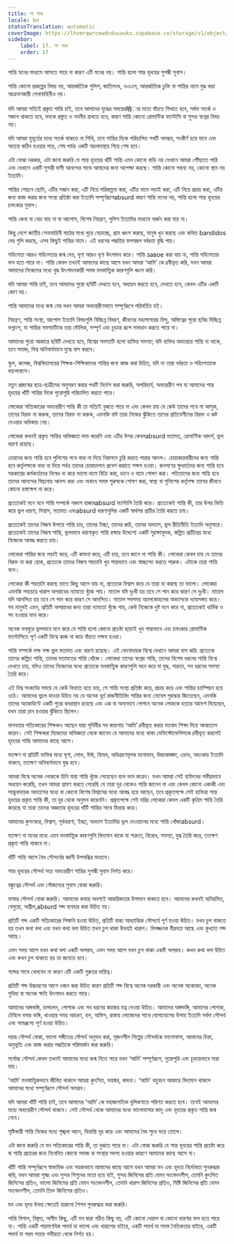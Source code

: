 ```yaml
---
title: লা পাজ
locale: bn
statusTranslation: automatic
coverImage: https://lhvmrqwrcowdvduuaukz.supabase.co/storage/v1/object/public/strapi-uploads/small_cover-educacion-fundamental.webp-2d51a7828a2b1309555be27f7e2a61a0.webp
sidebar:
    label: 17. লা পাজ
    order: 17
---
```

শান্তি মনের মাধ্যমে আসতে পারে না কারণ এটি মনের নয়। শান্তি হলো শান্ত হৃদয়ের সুগন্ধী সুবাস।

শান্তি কোনো প্রকল্পের বিষয় নয়, আন্তর্জাতিক পুলিশ, জাতিসংঘ, ওএএস, আন্তর্জাতিক চুক্তি বা শান্তির নামে যুদ্ধ করা আক্রমণকারী সেনাবাহিনীও নয়।

যদি আমরা সত্যিই প্রকৃত শান্তি চাই, তবে আমাদের যুদ্ধের সময়ের哨ার মতো বাঁচতে শিখতে হবে, সর্বদা সতর্ক ও সজাগ থাকতে হবে, মনকে প্রস্তুত ও নমনীয় রাখতে হবে, কারণ শান্তি কোনো রোমান্টিক ফ্যান্টাসি বা সুন্দর স্বপ্নের বিষয় নয়।

যদি আমরা মুহূর্তের মধ্যে সতর্ক থাকতে না শিখি, তবে শান্তির দিকে পরিচালিত পথটি অসম্ভব, সংকীর্ণ হয়ে যাবে এবং অত্যন্ত কঠিন হওয়ার পরে, শেষ পর্যন্ত একটি অচলাবস্থায় গিয়ে শেষ হবে।

এটা বোঝা দরকার, এটা জানা জরুরি যে শান্ত হৃদয়ের খাঁটি শান্তি এমন কোনো বাড়ি নয় যেখানে আমরা পৌঁছাতে পারি এবং যেখানে একটি সুন্দরী দাসী আনন্দের সাথে আমাদের জন্য অপেক্ষা করছে। শান্তি কোনো গন্তব্য নয়, কোনো স্থান নয় ইত্যাদি।

শান্তির পেছনে ছোটা, এটির সন্ধান করা, এটি নিয়ে পরিকল্পনা করা, এটির নামে লড়াই করা, এটি নিয়ে প্রচার করা, এটির জন্য কাজ করার জন্য সংস্থা প্রতিষ্ঠা করা ইত্যাদি সম্পূর্ণরূপেabsurd কারণ শান্তি মনের নয়, শান্তি হলো শান্ত হৃদয়ের চমৎকার সুবাস।

শান্তি কেনা বা বেচা যায় না বা আপোস, বিশেষ নিয়ন্ত্রণ, পুলিশ ইত্যাদির মাধ্যমে অর্জন করা যায় না।

কিছু দেশে জাতীয় সেনাবাহিনী মাঠের মধ্যে ঘুরে বেড়াচ্ছে, গ্রাম ধ্বংস করছে, মানুষ খুন করছে এবং কথিত bandidos দের গুলি করছে, এসব কিছুই শান্তির নামে। এই ধরনের পদ্ধতির ফলস্বরূপ বর্বরতা বৃদ্ধি পায়।

সহিংসতা আরও সহিংসতার জন্ম দেয়, ঘৃণা আরও ঘৃণা উৎপাদন করে। শান্তি завое করা যায় না, শান্তি সহিংসতার ফল হতে পারে না। শান্তি কেবল তখনই আমাদের কাছে আসে যখন আমরা ‘আমি’ কে দ্রবীভূত করি, যখন আমরা আমাদের নিজেদের মধ্যে যুদ্ধ উৎপাদনকারী সমস্ত মনস্তাত্ত্বিক কারণগুলি ধ্বংস করি।

যদি আমরা শান্তি চাই, তবে আমাদের পুরো ছবিটি দেখতে হবে, অধ্যয়ন করতে হবে, দেখতে হবে, কেবল এটির একটি কোণ নয়।

শান্তি আমাদের মধ্যে জন্ম নেয় যখন আমরা অভ্যন্তরীণভাবে সম্পূর্ণরূপে পরিবর্তিত হই।

নিয়ন্ত্রণ, শান্তি সংস্থা, আপোস ইত্যাদি বিষয়গুলি বিচ্ছিন্ন বিবরণ, জীবনের মহাসাগরের বিন্দু, অস্তিত্বের পুরো ছবির বিচ্ছিন্ন ভগ্নাংশ, যা শান্তির সমস্যাটিকে তার মৌলিক, সম্পূর্ণ এবং চূড়ান্ত রূপে সমাধান করতে পারে না।

আমাদের পুরো আকারে ছবিটি দেখতে হবে, বিশ্বের সমস্যাটি হলো ব্যক্তির সমস্যা; যদি ব্যক্তির অভ্যন্তরে শান্তি না থাকে, তবে সমাজ, বিশ্ব অনিবার্যভাবে যুদ্ধে বাস করবে।

স্কুল, কলেজ, বিশ্ববিদ্যালয়ের শিক্ষক-শিক্ষিকাদের শান্তির জন্য কাজ করা উচিত, যদি না তারা বর্বরতা ও সহিংসতাকে ভালোবাসে।

নতুন প্রজন্মের ছাত্র-ছাত্রীদের অনুসরণ করার পথটি নির্দেশ করা জরুরি, অপরিহার্য, অভ্যন্তরীণ পথ যা আমাদের শান্ত হৃদয়ের খাঁটি শান্তির দিকে পুরোপুরি পরিচালিত করতে পারে।

লোকেরা সত্যিকারের অভ্যন্তরীণ শান্তি কী তা সত্যিই বুঝতে পারে না এবং কেবল চায় যে কেউ তাদের পথে না আসুক, তাদের বিরক্ত না করুক, তাদের বিরক্ত না করুক, এমনকি যদি তারা নিজের ঝুঁকিতে তাদের প্রতিবেশীদের বিরক্ত ও কষ্ট দেওয়ার অধিকার নেয়।

লোকেরা কখনই প্রকৃত শান্তির অভিজ্ঞতা লাভ করেনি এবং এটির উপর কেবলabsurd মতামত, রোমান্টিক আদর্শ, ভুল ধারণা রয়েছে।

চোরদের জন্য শান্তি হবে পুলিশের পথে বাধা না দিয়ে নিরাপদে চুরি করতে পারার আনন্দ। চোরাকারবারীদের জন্য শান্তি হবে কর্তৃপক্ষকে বাধা না দিয়ে সর্বত্র তাদের চোরাচালান প্রবেশ করাতে সক্ষম হওয়া। জনগণের ক্ষুধার্তদের জন্য শান্তি হবে সরকারের কর্মকর্তাদের নিষেধ না করে ভালো দামে বিক্রি করা, ডানে ও বামে শোষণ করা। পতিতাদের জন্য শান্তি হবে তাদের আনন্দের বিছানায় আনন্দ করা এবং অবাধে সমস্ত পুরুষকে শোষণ করা, স্বাস্থ্য বা পুলিশের কর্তৃপক্ষ তাদের জীবনে কোনো হস্তক্ষেপ না করে।

প্রত্যেকেই মনে মনে শান্তি সম্পর্কে পঞ্চাশ হাজারabsurd ফ্যান্টাসি তৈরি করে। প্রত্যেকেই শান্তি কী, তার উপর ভিত্তি করে ভুল ধারণা, বিশ্বাস, মতামত এবংabsurd ধারণাগুলির একটি স্বার্থপর প্রাচীর তৈরি করতে চায়।

প্রত্যেকেই তাদের নিজস্ব উপায়ে শান্তি চায়, তাদের ইচ্ছা, তাদের রুচি, তাদের অভ্যাস, ভুল রীতিনীতি ইত্যাদি অনুসারে। প্রত্যেকেই তাদের নিজস্ব শান্তি, ভুলভাবে ধারণাকৃত শান্তি রক্ষার উদ্দেশ্যে একটি সুরক্ষামূলক, কল্পিত প্রাচীরের মধ্যে নিজেকে আবদ্ধ করতে চায়।

লোকেরা শান্তির জন্য লড়াই করে, এটি কামনা করে, এটি চায়, তবে জানে না শান্তি কী। লোকেরা কেবল চায় যে তাদের বিরক্ত না করা হোক, প্রত্যেকে তাদের নিজস্ব শয়তানি খুব শান্তভাবে এবং স্বাচ্ছন্দ্যে করতে পারুক। এটাকে তারা শান্তি বলে।

লোকেরা কী শয়তানি করছে তাতে কিছু আসে যায় না, প্রত্যেকে বিশ্বাস করে যে তারা যা করছে তা ভালো। লোকেরা এমনকি সবচেয়ে খারাপ অপরাধের ন্যায্যতা খুঁজে পায়। মাতাল যদি দুঃখী হয় তবে সে পান করে কারণ সে দুঃখী। মাতাল যদি আনন্দিত হয় তবে সে পান করে কারণ সে আনন্দিত। মাতাল সবসময় অ্যালকোহলের অভ্যাসকে ন্যায়সঙ্গত করে। সব মানুষই এমন, প্রতিটি অপরাধের জন্য তারা ন্যায্যতা খুঁজে পায়, কেউ নিজেকে দুষ্ট মনে করে না, প্রত্যেকেই ধার্মিক ও সৎ হওয়ার ভান করে।

অনেক ভবঘুরে ভুলভাবে মনে করে যে শান্তি হলো কোনো প্রচেষ্টা ছাড়াই খুব শান্তভাবে এবং চমৎকার রোমান্টিক ফ্যান্টাসিতে পূর্ণ একটি বিশ্বে কাজ না করে বাঁচতে সক্ষম হওয়া।

শান্তি সম্পর্কে লক্ষ লক্ষ ভুল মতামত এবং ধারণা রয়েছে। এই বেদনাদায়ক বিশ্বে যেখানে আমরা বাস করি: প্রত্যেকে তাদের কল্পিত শান্তি, তাদের মতামতের শান্তি খোঁজে। লোকেরা তাদের স্বপ্নের শান্তি, তাদের বিশেষ ধরনের শান্তি বিশ্বে দেখতে চায়, যদিও তাদের নিজেদের মধ্যে প্রত্যেকে মনস্তাত্ত্বিক কারণগুলি বহন করে যা যুদ্ধ, শত্রুতা, সব ধরনের সমস্যা তৈরি করে।

এই বিশ্ব সংকটের সময়ে যে কেউ বিখ্যাত হতে চায়, সে শান্তি সংস্থা প্রতিষ্ঠা করে, প্রচার করে এবং শান্তির চ্যাম্পিয়ন হয়ে ওঠে। আমাদের ভুলে যাওয়া উচিত নয় যে অনেক ধূর্ত রাজনীতিবিদ শান্তির জন্য নোবেল পুরস্কার জিতেছেন, এমনকি তাদের অ্যাকাউন্টে একটি পুরো কবরস্থান রয়েছে এবং এক বা অন্যভাবে গোপনে অনেক লোককে হত্যার আদেশ দিয়েছেন, যখন তারা ম্লান হওয়ার ঝুঁকিতে ছিলেন।

মানবতার সত্যিকারের শিক্ষকও আছেন যারা পৃথিবীর সব জায়গায় ‘আমি’ দ্রবীভূত করার মতবাদ শিক্ষা দিয়ে আত্মত্যাগ করেন। সেই শিক্ষকরা নিজেদের অভিজ্ঞতা থেকে জানেন যে আমাদের মধ্যে থাকা মেফিস্টোফেলিসকে দ্রবীভূত করলেই হৃদয়ের শান্তি আমাদের কাছে আসে।

যতক্ষণ না প্রতিটি ব্যক্তির মধ্যে ঘৃণা, লোভ, ঈর্ষা, বিদ্বেষ, অধিগ্রহণমূলক মনোভাব, উচ্চাকাঙ্ক্ষা, ক্রোধ, অহংকার ইত্যাদি থাকবে, ততক্ষণ অনিবার্যভাবে যুদ্ধ হবে।

আমরা বিশ্বে অনেক লোককে চিনি যারা শান্তি খুঁজে পেয়েছেন বলে ভান করেন। যখন আমরা সেই ব্যক্তিদের গভীরভাবে অধ্যয়ন করেছি, তখন আমরা প্রমাণ করতে পেরেছি যে তারা দূর থেকেও শান্তি জানেন না এবং কেবল কোনো একাকী এবং সান্ত্বনাদায়ক অভ্যাসের মধ্যে বা কোনো বিশেষ বিশ্বাসের মধ্যে আবদ্ধ হয়ে আছেন, তবে প্রকৃতপক্ষে সেই ব্যক্তিরা শান্ত হৃদয়ের প্রকৃত শান্তি কী, তা দূর থেকে অনুভব করেননি। প্রকৃতপক্ষে সেই দরিদ্র লোকেরা কেবল একটি কৃত্রিম শান্তি তৈরি করেছে যা তারা তাদের অজ্ঞতায় হৃদয়ের খাঁটি শান্তির সাথে বিভ্রান্ত করে।

আমাদের কুসংস্কার, বিশ্বাস, পূর্বধারণা, ইচ্ছা, অভ্যাস ইত্যাদির ভুল দেওয়ালের মধ্যে শান্তি খোঁজাabsurd।

যতক্ষণ না মনের মধ্যে এমন মনস্তাত্ত্বিক কারণগুলি বিদ্যমান থাকে যা শত্রুতা, বিরোধ, সমস্যা, যুদ্ধ তৈরি করে, ততক্ষণ প্রকৃত শান্তি থাকবে না।

খাঁটি শান্তি আসে বৈধ সৌন্দর্যের জ্ঞানী উপলব্ধির মাধ্যমে।

শান্ত হৃদয়ের সৌন্দর্য সত্য অভ্যন্তরীণ শান্তির সুগন্ধী সুবাস নির্গত করে।

বন্ধুত্বের সৌন্দর্য এবং সৌজন্যের সুবাস বোঝা জরুরি।

ভাষার সৌন্দর্য বোঝা জরুরি। আমাদের কথায় অবশ্যই আন্তরিকতার উপাদান থাকতে হবে। আমাদের কখনই অনিয়মিত, বেসুরো, অশ্লীল,absurd শব্দ ব্যবহার করা উচিত নয়।

প্রতিটি শব্দ একটি সত্যিকারের সিম্ফনি হওয়া উচিত, প্রতিটি বাক্য আধ্যাত্মিক সৌন্দর্যে পূর্ণ হওয়া উচিত। যখন চুপ থাকতে হয় তখন কথা বলা এবং যখন কথা বলা উচিত তখন চুপ থাকা উভয়ই খারাপ। বিপজ্জনক নীরবতা আছে এবং কুখ্যাত শব্দ আছে।

এমন সময় আসে যখন কথা বলা একটি অপরাধ, এমন সময় আসে যখন চুপ থাকা একটি অপরাধ। কখন কথা বলা উচিত এবং কখন চুপ থাকতে হয় তা জানতে হবে।

শব্দের সাথে খেলবেন না কারণ এটি একটি গুরুতর দায়িত্ব।

প্রতিটি শব্দ উচ্চারণের আগে ওজন করা উচিত কারণ প্রতিটি শব্দ বিশ্বে অনেক দরকারী এবং অনেক অকেজো, অনেক সুবিধা বা অনেক ক্ষতি উৎপাদন করতে পারে।

আমাদের অঙ্গভঙ্গি, চালচলন, পোশাক এবং সব ধরনের কাজের যত্ন নেওয়া উচিত। আমাদের অঙ্গভঙ্গি, আমাদের পোশাক, টেবিলে বসার ভঙ্গি, খাওয়ার সময় আচরণ, হল, অফিস, রাস্তায় লোকেদের সাথে যোগাযোগের উপায় ইত্যাদি সর্বদা সৌন্দর্য এবং সামঞ্জস্যে পূর্ণ হওয়া উচিত।

দয়ার সৌন্দর্য বোঝা, ভালো সঙ্গীতের সৌন্দর্য অনুভব করা, সৃজনশীল শিল্পের সৌন্দর্যকে ভালোবাসা, আমাদের চিন্তা, অনুভূতি এবং কাজ করার পদ্ধতিকে পরিমার্জন করা জরুরি।

সর্বোচ্চ সৌন্দর্য কেবল তখনই আমাদের মধ্যে জন্ম নিতে পারে যখন ‘আমি’ সম্পূর্ণরূপে, পুরোপুরি এবং চূড়ান্তভাবে মারা যায়।

‘আমি’ মনস্তাত্ত্বিকভাবে জীবিত থাকলে আমরা কুৎসিত, ভয়ঙ্কর, জঘন্য। ‘আমি’ বহুবচন আকারে বিদ্যমান থাকলে আমাদের মধ্যে সম্পূর্ণরূপে সৌন্দর্য অসম্ভব।

যদি আমরা খাঁটি শান্তি চাই, তবে আমাদের ‘আমি’ কে মহাজাগতিক ধূলিকণাতে পরিণত করতে হবে। তবেই আমাদের মধ্যে অভ্যন্তরীণ সৌন্দর্য থাকবে। সেই সৌন্দর্য থেকে আমাদের মধ্যে ভালোবাসার জাদু এবং হৃদয়ের প্রকৃত শান্তি জন্ম নেবে।

সৃষ্টিকারী শান্তি নিজের মধ্যে শৃঙ্খলা আনে, বিভ্রান্তি দূর করে এবং আমাদের বৈধ সুখে ভরে তোলে।

এটা জানা জরুরি যে মন সত্যিকারের শান্তি কী, তা বুঝতে পারে না। এটা বোঝা জরুরি যে শান্ত হৃদয়ের শান্তি প্রচেষ্টা করে বা শান্তি প্রচারের জন্য নিবেদিত কোনো সমাজ বা সংস্থার সদস্য হওয়ার কারণে আমাদের কাছে আসে না।

খাঁটি শান্তি সম্পূর্ণরূপে স্বাভাবিক এবং সহজভাবে আমাদের কাছে আসে যখন আমরা মন এবং হৃদয়ে নির্দোষতা পুনরুদ্ধার করি, যখন আমরা সূক্ষ্ম এবং সুন্দর শিশুদের মতো হয়ে যাই, সুন্দর জিনিসের প্রতি যেমন সংবেদনশীল, তেমনি কুৎসিত জিনিসের প্রতিও, ভালো জিনিসের প্রতি যেমন সংবেদনশীল, তেমনি খারাপ জিনিসের প্রতিও, মিষ্টি জিনিসের প্রতি যেমন সংবেদনশীল, তেমনি তিক্ত জিনিসের প্রতিও।

মন এবং হৃদয় উভয় ক্ষেত্রেই হারানো শৈশব পুনরুদ্ধার করা জরুরি।

শান্তি বিশাল, বিস্তৃত, অসীম কিছু, এটি মন দ্বারা গঠিত কিছু নয়, এটি কোনো খেয়াল বা কোনো ধারণার ফল হতে পারে না। শান্তি একটি পারমাণবিক পদার্থ যা ভালো এবং খারাপের বাইরে, একটি পদার্থ যা সমস্ত নৈতিকতার বাইরে, একটি পদার্থ যা পরম সত্তার গভীরতা থেকে নির্গত হয়।

